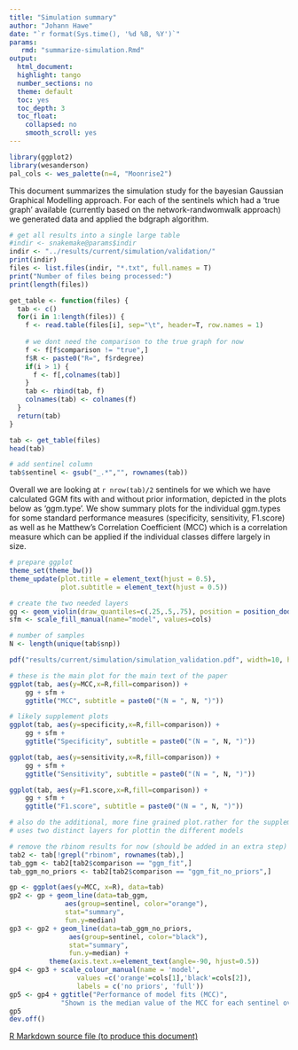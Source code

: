 ```yaml
---
title: "Simulation summary"
author: "Johann Hawe"
date: "`r format(Sys.time(), '%d %B, %Y')`"
params:
   rmd: "summarize-simulation.Rmd"
output:
  html_document:
  highlight: tango
  number_sections: no
  theme: default
  toc: yes
  toc_depth: 3
  toc_float:
    collapsed: no
    smooth_scroll: yes
---
```


```r
library(ggplot2)
library(wesanderson)
pal_cols <- wes_palette(n=4, "Moonrise2")
```

This document summarizes the simulation study for the bayesian Gaussian Graphical Modelling approach.
For each of the sentinels which had a 'true graph' available (currently based on the network-randwomwalk
approach) we generated data and applied the bdgraph algorithm.

```r
# get all results into a single large table
#indir <- snakemake@params$indir
indir <- "../results/current/simulation/validation/"
print(indir)
files <- list.files(indir, "*.txt", full.names = T)
print("Number of files being processed:")
print(length(files))

get_table <- function(files) {
  tab <- c()
  for(i in 1:length(files)) {
    f <- read.table(files[i], sep="\t", header=T, row.names = 1)
    
    # we dont need the comparison to the true graph for now
    f <- f[f$comparison != "true",]
    f$R <- paste0("R=", f$rdegree)
    if(i > 1) {
      f <- f[,colnames(tab)]
    }
    tab <- rbind(tab, f)
    colnames(tab) <- colnames(f)
  }
  return(tab)
}

tab <- get_table(files)
head(tab)

# add sentinel column
tab$sentinel <- gsub("_.*","", rownames(tab))
```

Overall we are looking at `r nrow(tab)/2` sentinels for we which we have calculated GGM fits with and without prior information, depicted in the plots below as 'ggm.type'. We show summary plots for the individual ggm.types for some standard performance measures (specificity, sensitivity, F1.score) as well as he Matthew's Correlation Coefficient (MCC) which is a correlation measure which can be applied if the individual classes differe largely in size.
```r
# prepare ggplot
theme_set(theme_bw())
theme_update(plot.title = element_text(hjust = 0.5), 
             plot.subtitle = element_text(hjust = 0.5))

# create the two needed layers
gg <- geom_violin(draw_quantiles=c(.25,.5,.75), position = position_dodge(0.7) )
sfm <- scale_fill_manual(name="model", values=cols)

# number of samples
N <- length(unique(tab$snp))

pdf("results/current/simulation/simulation_validation.pdf", width=10, height=7)

# these is the main plot for the main text of the paper
ggplot(tab, aes(y=MCC,x=R,fill=comparison)) + 
	gg + sfm + 
	ggtitle("MCC", subtitle = paste0("(N = ", N, ")"))

# likely supplement plots
ggplot(tab, aes(y=specificity,x=R,fill=comparison)) +
	gg + sfm +
	ggtitle("Specificity", subtitle = paste0("(N = ", N, ")"))

ggplot(tab, aes(y=sensitivity,x=R,fill=comparison)) + 
	gg + sfm + 
	ggtitle("Sensitivity", subtitle = paste0("(N = ", N, ")"))

ggplot(tab, aes(y=F1.score,x=R,fill=comparison)) + 
	gg + sfm + 
	ggtitle("F1.score", subtitle = paste0("(N = ", N, ")"))

# also do the additional, more fine grained plot.rather for the supplement.
# uses two distinct layers for plottin the different models

# remove the rbinom results for now (should be added in an extra step)
tab2 <- tab[!grepl("rbinom", rownames(tab),]
tab_ggm <- tab2[tab2$comparison == "ggm_fit",]
tab_ggm_no_priors <- tab2[tab2$comparison == "ggm_fit_no_priors",]

gp <- ggplot(aes(y=MCC, x=R), data=tab)
gp2 <- gp + geom_line(data=tab_ggm, 
		      aes(group=sentinel, color="orange"), 
		      stat="summary", 
		      fun.y=median)
gp3 <- gp2 + geom_line(data=tab_ggm_no_priors, 
		       aes(group=sentinel, color="black"), 
		       stat="summary", 
		       fun.y=median) + 
		  theme(axis.text.x=element_text(angle=-90, hjust=0.5))
gp4 <- gp3 + scale_colour_manual(name = 'model', 
				 values =c('orange'=cols[1],'black'=cols[2]), 
				 labels = c('no priors', 'full'))
gp5 <- gp4 + ggtitle("Performance of model fits (MCC)", 
		     "Shown is the median value of the MCC for each sentinel over all iterations.")
gp5
dev.off()

```

<a download="summarize-simulation.Rmd" href="`r base64enc::dataURI(file = params$rmd, mime = 'text/rmd', encoding = 'base64')`">R Markdown source file (to produce this document)</a>
